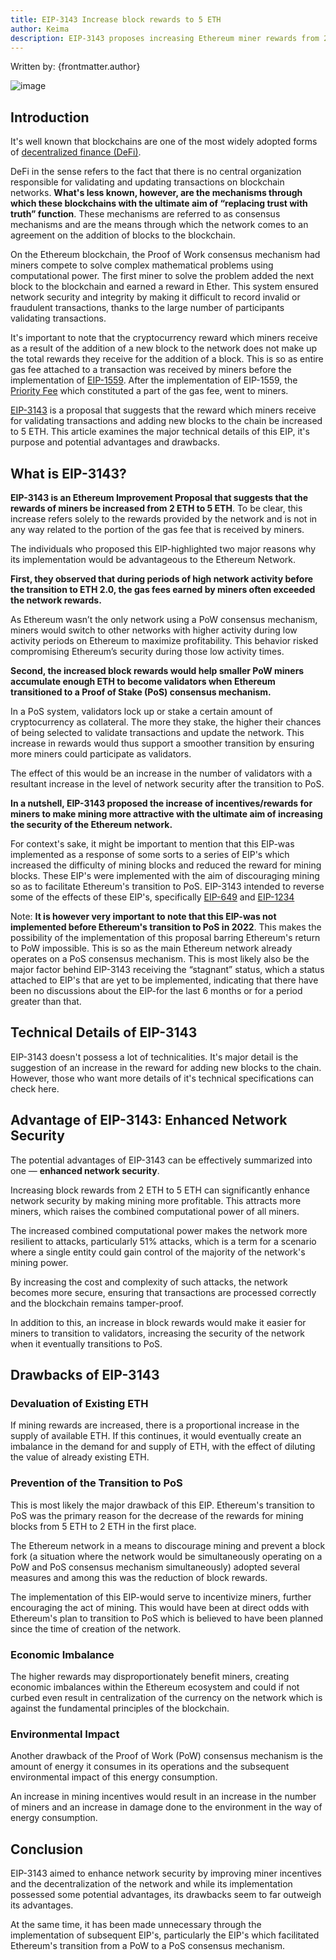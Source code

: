 ```yaml
---
title: EIP-3143 Increase block rewards to 5 ETH
author: Keima
description: EIP-3143 proposes increasing Ethereum miner rewards from 2 ETH to 5 ETH to enhance network security and facilitate a smoother transition to Proof of Stake (PoS). Dive into the technical details, pros, and cons here.
---
```


Written by: {frontmatter.author}


![image](https://res.cloudinary.com/dc2iz5j1c/image/upload/v1722948802/EIP_3143_lahtae.webp)

## Introduction

It's well known that blockchains are one of the most widely adopted forms of [decentralized finance (DeFi)](https://transak.com/blog/what-is-decentralized-finance-defi).

DeFi in the sense refers to the fact that there is no central organization responsible for validating and updating transactions on blockchain networks.
**What's less known, however, are the mechanisms through which these blockchains with the ultimate aim of “replacing trust with truth” function**.
These mechanisms are referred to as consensus mechanisms and are the means through which the network comes to an agreement on the addition of blocks to the blockchain.

On the Ethereum blockchain, the Proof of Work consensus mechanism had miners compete to solve complex
mathematical problems using computational power. The first miner to solve the problem added the next block
to the blockchain and earned a reward in Ether. This system ensured network security and integrity by making
it difficult to record invalid or fraudulent transactions, thanks to the large number of participants validating
transactions.

It's important to note that the cryptocurrency reward which miners receive as a result of the addition of a
new block to the network does not make up the total rewards they receive for the addition of a block.
This is so as entire gas fee attached to a transaction was received by miners before the implementation of
[EIP-1559](https://eips.ethereum.org/EIPS/eip-1559). After the implementation of EIP-1559, the [Priority Fee](https://ethereum.org/en/developers/docs/gas/) which constituted a part of the gas fee, went
to miners.

[EIP-3143](https://eips.ethereum.org/EIPS/eip-3143) is a proposal that suggests that the reward which miners receive for validating transactions and adding new blocks to the chain be increased to 5 ETH.
This article examines the major technical details of this EIP, it's purpose and potential advantages and drawbacks.

## What is EIP-3143?

**EIP-3143 is an Ethereum Improvement Proposal that suggests that the rewards of miners be increased from 2 ETH to 5 ETH**. To be clear, this increase refers solely to the rewards provided by the network and
is not in any way related to the portion of the gas fee that is received by miners.

The individuals who proposed this EIP-highlighted two major reasons why its implementation would be advantageous to the Ethereum Network.

**First, they observed that during periods of high network activity before the transition to ETH 2.0, the gas fees earned by miners often exceeded the network rewards.**

As Ethereum wasn’t the only network using a PoW consensus mechanism, miners would switch to other networks with higher activity during low activity periods on Ethereum to maximize profitability. This behavior risked compromising Ethereum’s security during those low activity times.

**Second, the increased block rewards would help smaller PoW miners accumulate enough ETH to become validators when Ethereum transitioned to a Proof of Stake (PoS) consensus mechanism.**

In a PoS system, validators lock up or stake a certain amount of cryptocurrency as collateral. The more they stake, the higher their chances of being selected to validate transactions and update the network. This increase in rewards would thus support a smoother transition by ensuring more miners could participate as validators.

The effect of this would be an increase in the number of validators with a resultant increase in the level of network security after the transition to PoS.

**In a nutshell, EIP-3143 proposed the increase of incentives/rewards for miners to make mining more attractive with the ultimate aim of increasing the security of the Ethereum network.**

For context's sake, it might be important to mention that this EIP-was implemented as a response of some sorts to a series of EIP's which increased the difficulty of mining blocks and reduced the reward for mining blocks. These EIP's were implemented with the aim of discouraging mining so as to facilitate Ethereum's transition to PoS. EIP-3143 intended to reverse some of the effects of these EIP's, specifically [EIP-649](/eips/protocol/consensus/eip-649) and [EIP-1234](https://eips.ethereum.org/EIPS/eip-1234)

Note: **It is however very important to note that this EIP-was not implemented before Ethereum's transition to PoS in 2022**. This makes the possibility of the implementation of this proposal barring Ethereum's return to PoW impossible. This is so as the main Ethereum network already operates on a PoS consensus
mechanism. This is most likely also be the major factor behind EIP-3143 receiving the “stagnant” status, which a status attached to EIP's that are yet to be implemented, indicating that there have been no discussions about the EIP-for the last 6 months or for a period greater than that.

## Technical Details of EIP-3143

EIP-3143 doesn't possess a lot of technicalities. It's major detail is the suggestion of an increase in  the reward for adding new blocks to the chain.
However, those who want more details of it's technical specifications can check here.

## Advantage of EIP-3143: Enhanced Network Security

The potential advantages of EIP-3143 can be effectively summarized into one — **enhanced network security**.

Increasing block rewards from 2 ETH to 5 ETH can significantly enhance network security by making mining more profitable. This attracts more miners, which raises the combined computational power of all miners.

The increased combined computational power makes the network more resilient to attacks, particularly 51% attacks, which is a term for a scenario where a single entity could gain control of the majority of the network's mining power.

By increasing the cost and complexity of such attacks, the network becomes more secure, ensuring that transactions are processed correctly and the blockchain remains tamper-proof. 

In addition to this, an increase in block rewards would make it easier for miners to transition to validators, increasing the security of the network when it eventually transitions to PoS.

## Drawbacks of EIP-3143

### Devaluation of Existing ETH

If mining rewards are increased, there is a proportional increase in the supply of available ETH. If this continues, it would eventually create an imbalance in the demand for and supply of ETH, with the effect of diluting the value of already existing ETH.

### Prevention of the Transition to PoS

This is most likely the major drawback of this EIP. Ethereum's transition to PoS was the primary reason for the decrease of the rewards for mining blocks from 5 ETH to 2 ETH in the first place.

The Ethereum network in a means to discourage mining and prevent a block fork (a situation where the network would be simultaneously operating on a PoW and PoS consensus mechanism simultaneously) adopted several measures and among this was the reduction of block rewards.

The implementation of this EIP-would serve to incentivize miners, further encouraging the act of mining. This would have been at direct odds with Ethereum's plan to transition to PoS which is believed to have been planned since the time of creation of the network.

### Economic Imbalance

The higher rewards may disproportionately benefit miners, creating economic imbalances within the Ethereum ecosystem and could if not curbed even result in centralization of the currency on the network which is against the fundamental principles of the blockchain.

### Environmental Impact

Another drawback of the Proof of Work (PoW) consensus mechanism is the amount of energy it consumes in its operations and the subsequent environmental impact of this energy consumption.

An increase in mining incentives would result in an increase in the number of miners and an increase in damage done to the environment in the way of energy consumption.

## Conclusion

EIP-3143 aimed to enhance network security by improving miner incentives and the decentralization of the network and while its implementation possessed some potential advantages, its drawbacks seem to far outweigh its advantages.

At the same time, it has been made unnecessary through the implementation of subsequent EIP's, particularly the EIP's which facilitated Ethereum's transition from a PoW to a PoS consensus mechanism.
